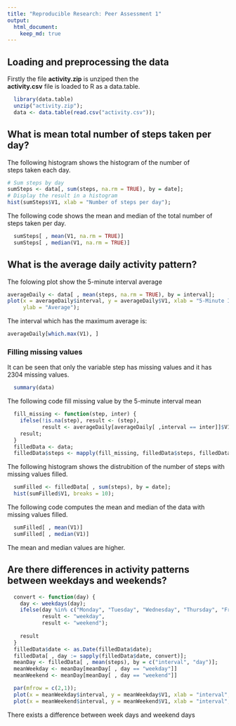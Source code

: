 ```yaml
---
title: "Reproducible Research: Peer Assessment 1"
output: 
  html_document:
    keep_md: true
---
```



## Loading and preprocessing the data
Firstly the file **activity.zip** is unziped then the   
**activity.csv** file is loaded to R as a data.table.

```r
  library(data.table)
  unzip("activity.zip");
  data <- data.table(read.csv("activity.csv"));
```
##  What is mean total number of steps taken per day?
The following histogram shows the histogram of the number of  
steps taken each day.

```r
# Sum steps by day
sumSteps <- data[, sum(steps, na.rm = TRUE), by = date];
# Display the result in a histogram
hist(sumSteps$V1, xlab = "Number of steps per day");
```

The following code shows the mean and median of the total number of steps taken per day.  

```r
  sumSteps[ , mean(V1, na.rm = TRUE)]
  sumSteps[ , median(V1, na.rm = TRUE)]

```

## What is the average daily activity pattern?

The folowing plot show the 5-minute interval average 
```r
averageDaily <- data[ , mean(steps, na.rm = TRUE), by = interval];
plot(x = averageDaily$interval, y = averageDaily$V1, xlab = "5-Minute Interval", 
     ylab = "Average");
```

The interval which has the maximum average is: 
```r
averageDaily[which.max(V1), ]
```

### Filling missing values

It can be seen that only the variable step has missing values and it has 2304 missing values.  
```r
  summary(data)
```

The following code fill missing value by the 5-minute interval mean

```r
  fill_missing <- function(step, inter) {
    ifelse(!is.na(step), result <- (step), 
           result <- averageDaily[averageDaily[ ,interval == inter]]$V1)
    result;
  }
  filledData <- data;
  filledData$steps <- mapply(fill_missing, filledData$steps, filledData$interval);
```

The following histogram shows the distrubition of the number of steps with missing values filled.

```r
  sumFilled <- filledData[ , sum(steps), by = date];
  hist(sumFilled$V1, breaks = 10);
```

The following code computes the mean and median of the data with missing values filled.
```r
  sumFilled[ , mean(V1)]
  sumFilled[ , median(V1)]
```

The mean and median values are higher. 

## Are there differences in activity patterns between weekdays and weekends?

```r
  
  convert <- function(day) {
    day <- weekdays(day);
    ifelse(day %in% c("Monday", "Tuesday", "Wednesday", "Thursday", "Friday"),
           result <- "weekday",
           result <- "weekend");
    
    result
  }
  filledData$date <- as.Date(filledData$date);
  filledData[ , day := sapply(filledData$date, convert)];
  meanDay <- filledData[ , mean(steps), by = c("interval", "day")];
  meanWeekday <- meanDay[meanDay[ , day == "weekday"]]
  meanWeekend <- meanDay[meanDay[ , day == "weekend"]]

  par(mfrow = c(2,1));
  plot(x = meanWeekday$interval, y = meanWeekday$V1, xlab = "interval", ylab = "Mean 5-minutes");
  plot(x = meanWeekend$interval, y = meanWeekend$V1, xlab = "interval", ylab = "Mean 5-minutes"); 
```

There exists a difference between week days and weekend days 
